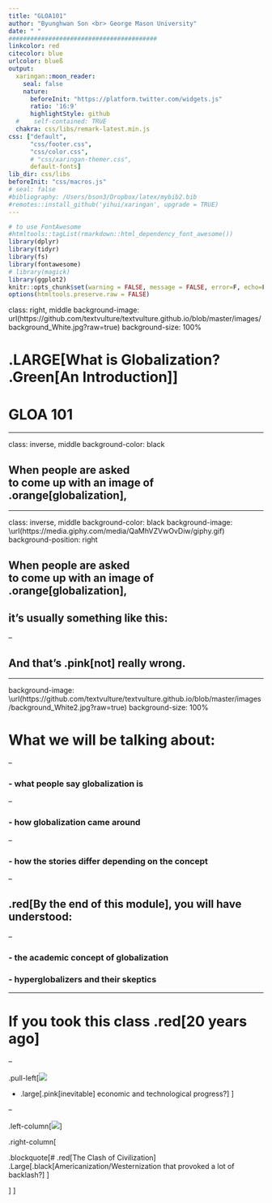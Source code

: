 ```yaml
---
title: "GLOA101"
author: "Byunghwan Son <br> George Mason University"
date: " "
#########################################
linkcolor: red
citecolor: blue
urlcolor: blueß
output: 
  xaringan::moon_reader:
    seal: false
    nature:
      beforeInit: "https://platform.twitter.com/widgets.js"
      ratio: '16:9'
      highlightStyle: github
  #    self-contained: TRUE
  chakra: css/libs/remark-latest.min.js
css: ["default", 
      "css/footer.css", 
      "css/color.css", 
      # "css/xaringan-themer.css",
      default-fonts]
lib_dir: css/libs
beforeInit: "css/macros.js"
# seal: false  
#bibliography: /Users/bson3/Dropbox/latex/mybib2.bib
#remotes::install_github('yihui/xaringan', upgrade = TRUE)
---
```


```r
# to use FontAwesome
#htmltools::tagList(rmarkdown::html_dependency_font_awesome())
library(dplyr)
library(tidyr)
library(fs)
library(fontawesome)
# library(magick)  
library(ggplot2)
knitr::opts_chunk$set(warning = FALSE, message = FALSE, error=F, echo=F)
options(htmltools.preserve.raw = FALSE)
```

class: right, middle
background-image: url(https://github.com/textvulture/textvulture.github.io/blob/master/images/background_White.jpg?raw=true)
background-size: 100%

# .LARGE[What is Globalization? <br> .Green[An Introduction]]
# GLOA 101

---

class: inverse, middle
background-color: black

## When people are asked <br>to come up with an image of <br> .orange[globalization],

---

class: inverse, middle
background-color: black
background-image: \url(https://media.giphy.com/media/QaMhVZVwOvDiw/giphy.gif)
background-position: right

## When people are asked <br>to come up with an image of <br> .orange[globalization],

## it's usually something like this:

--

## And that's .pink[not] really wrong.

---

background-image: \url(https://github.com/textvulture/textvulture.github.io/blob/master/images/background_White2.jpg?raw=true)
background-size: 100%

# What we will be talking about: 

--

### - what people say globalization is

--

### - how globalization came around

--

### - how the stories differ depending on the concept

--

## .red[By the end of this module], you will have understood:

--

### - the academic concept of globalization

### - hyperglobalizers and their skeptics

---

# If you took this class .red[20 years ago]

--

.pull-left[![](https://upload.wikimedia.org/wikipedia/en/c/c0/The_Lexus_And_The_Olive_Tree_first_edition_cover.jpg)

- .large[.pink[inevitable] economic and technological progress?] 
]

--

.left-column[![](https://m.media-amazon.com/images/I/91Ekt0wKnnL._AC_UF1000,1000_QL80_.jpg)]

.right-column[

.blockquote[# .red[The Clash of Civilization] 
.Large[.black[Americanization/Westernization that provoked a lot of backlash?] ]

] ]




